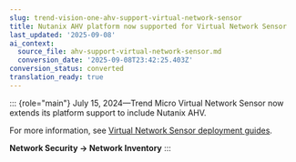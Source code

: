 ```yaml
---
slug: trend-vision-one-ahv-support-virtual-network-sensor
title: Nutanix AHV platform now supported for Virtual Network Sensor
last_updated: '2025-09-08'
ai_context:
  source_file: ahv-support-virtual-network-sensor.md
  conversion_date: '2025-09-08T23:42:25.403Z'
conversion_status: converted
translation_ready: true
---
```


::: {role="main"}
July 15, 2024—Trend Micro Virtual Network Sensor now extends its platform support to include Nutanix AHV.

For more information, see [Virtual Network Sensor deployment guides](https://docs.trendmicro.com/en-us/documentation/article/trend-vision-one-getting-started-with_005).

**Network Security → Network Inventory**
:::
